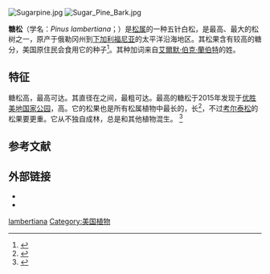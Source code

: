 {{Speciesbox
 | image = Sugar Pine.jpg
 | image_caption =
 | status = LC
 | status_system = IUCN3.1
 | status_ref =
 | display_parents = 3
 | genus = Pinus
 | parent = Pinus subsect. Strobus
 | species = lambertiana
 | authority = [[大卫·道格拉斯_(植物学家)|Douglas]]
 | range_map = Pinus lambertiana range map 1.png
 | range_map_caption =自然分布区
}}
[[File:Sugarpine.jpg|thumb]]
[[File:Sugar_Pine_Bark.jpg|thumb]]

'''糖松'''（学名：''Pinus lambertiana''；{{lang-en|sugar pine、sugar cone pine}}）是[[松属|松属]]的一种五针白松，是最高、最大的松树之一，原产于俄勒冈州到[[下加利福尼亚|下加利福尼亚]]的太平洋沿海地区。其松果含有较高的糖分，美国原住民会食用它的种子<ref>{{cite web|url=http://www.oregonencyclopedia.org/articles/sugar_pine/#.VZr15PmqpBc|title=Sugar pine|website=Oregonencyclopedia.org|accessdate=18 June 2017|archive-date=2021-01-16|archive-url=https://web.archive.org/web/20210116160558/https://www.oregonencyclopedia.org/articles/sugar_pine/#.VZr15PmqpBc|dead-url=no}}</ref>。其种加词来自[[艾爾默·伯克·蘭伯特|艾爾默·伯克·蘭伯特]]的姓。

==特征==
糖松高{{convert|40|–|60|m|ft|round=5|sp=us}}，最高可达{{cvt|83|m|ft}}。其直径在{{cvt|1.5|-|2.5|m}}之间，最粗可达{{cvt|3.5|m}}。最高的糖松于2015年发现于[[优胜美地国家公园|优胜美地国家公园]]，高{{convert|83.45|m|ftin}}。它的松果也是所有松属植物中最长的，长{{cvt|20|–|50|cm|in|frac=4}}<ref name="FNA">{{eFloras|1|233500939|Pinus lambertiana |family=Pinaceae |first=Robert |last=Kral}}</ref>，不过[[考尔泰松|考尔泰松]]的松果要更重。它从不独自成林，总是和其他植物混生。 <ref>{{Gymnosperm Database |family=Pinaceae |genus=Pinus |species=lambertiana}}</ref>

==参考文献==
{{Reflist}}

==外部链接==
{{Commons}}
* {{CalPhotos|Pinus|lambertiana}}
* {{cite iucn|author=Conifer Specialist Group|year=1998|url=https://www.iucnredlist.org/details/42374/0|title=''Pinus lambertiana''|access-date=5 May 2006|ref=harv}}
{{Taxonbar|from=Q227779}}

[[Category:松属|lambertiana]]
[[Category:美国植物|Category:美国植物]]